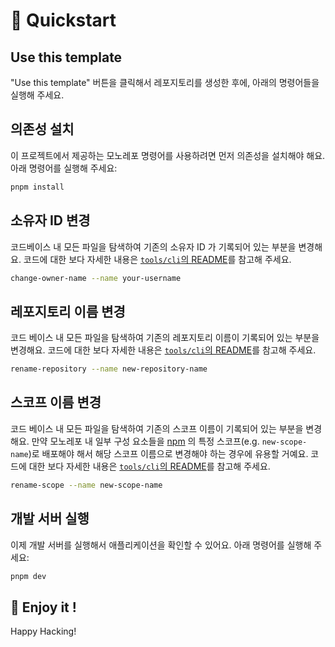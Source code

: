 # 🚀 Quickstart

## Use this template

"Use this template" 버튼을 클릭해서 레포지토리를 생성한 후에, 아래의 명령어들을 실행해 주세요.

## 의존성 설치

이 프로젝트에서 제공하는 모노레포 명령어를 사용하려면 먼저 의존성을 설치해야 해요. 아래 명령어를 실행해 주세요:

```bash
pnpm install
```

## 소유자 ID 변경

코드베이스 내 모든 파일을 탐색하여 기존의 소유자 ID 가 기록되어 있는 부분을 변경해요.
코드에 대한 보다 자세한 내용은 [`tools/cli`의 README](./tools/cli/README.md#-제공-기능)를 참고해 주세요.

```bash
change-owner-name --name your-username
```

## 레포지토리 이름 변경

코드 베이스 내 모든 파일을 탐색하여 기존의 레포지토리 이름이 기록되어 있는 부분을 변경해요.
코드에 대한 보다 자세한 내용은 [`tools/cli`의 README](./tools/cli/README.md#-제공-기능)를 참고해 주세요.

```bash
rename-repository --name new-repository-name
```

## 스코프 이름 변경

코드 베이스 내 모든 파일을 탐색하여 기존의 스코프 이름이 기록되어 있는 부분을 변경해요.
만약 모노레포 내 일부 구성 요소들을 [npm](https://www.npmjs.com/) 의 특정 스코프(e.g. `new-scope-name`)로 배포해야 해서 해당 스코프 이름으로 변경해야 하는 경우에 유용할 거예요.
코드에 대한 보다 자세한 내용은 [`tools/cli`의 README](./tools/cli/README.md#-제공-기능)를 참고해 주세요.

```bash
rename-scope --name new-scope-name
```

## 개발 서버 실행

이제 개발 서버를 실행해서 애플리케이션을 확인할 수 있어요. 아래 명령어를 실행해 주세요:

```bash
pnpm dev
```

## 🎉 Enjoy it !

Happy Hacking!